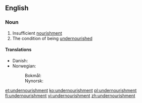 ==English==
===Noun===
{{en-noun|-}}
# Insufficient [[nourishment]]
# The condition of being [[undernourished]]

====Translations====
{{trans-top|insufficient nourishment}}
* Danish: {{t|da|underernæring|c}}
* Norwegian:
*: Bokmål: {{t|nb|underernæring|m|f}}
*: Nynorsk: {{t|nn|underernæring|f}}
{{trans-mid}}
{{trans-bottom}}

[[et:undernourishment]]
[[ko:undernourishment]]
[[pl:undernourishment]]
[[fi:undernourishment]]
[[vi:undernourishment]]
[[zh:undernourishment]]